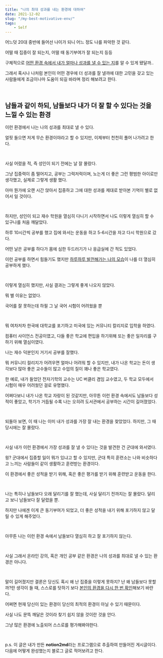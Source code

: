 ```yaml
---
title: "나의 최대 성과를 내는 환경에 대하여"
date: 2021-12-02
slug: "/my-best-motivative-env/"
tags:
    - Self
---
```


어느덧 20대 중반에 들어선 나이가 되니 어느 정도 나를 파악한 것 같다. 

어떨 때 집중이 잘 되는지, 어떨 때 동기부여가 잘 되는지 등등

구체적으로 <u>어떤 환경 속에서 내가 얼마나 성과를 낼 수 있는 지</u>를 알 수 있게 됐달까..

그래서 혹시나 나처럼 본인이 어떤 경우에 더 성과를 잘 낼까에 대한 고민을 갖고 있는 사람들에게 조금이나마 도움이 되길 바라며 정리 해보려고 한다.

<br/>

## 남들과 같이 하되, 남들보다 내가 더 잘 할 수 있다는 것을 느낄 수 있는 환경

이런 환경에서 나는 나의 성과를 최대로 낼 수 있다.

얼핏 들으면 저게 무슨 환경이야라고 할 수 있지만, 이제부터 천천히 풀어 나가려고 한다.

<br/>

사실 어렸을 적, 즉 성인이 되기 전에는 날 잘 몰랐다.

그냥 집중력이 좀 떨어지고, 공부는 그럭저럭이며, 노는게 더 좋은 그런 평범한 아이로만 생각했고, 실제로 그렇게 생활 했다.

아마 뭔가에 오랜 시간 앉아서 집중하고 그에 대한 성과를 제대로 받아본 기억이 별로 없어서 일 것이다.

<br/>

하지만, 성인이 되고 재수 학원을 열심히 다니기 시작하면서 나도 이렇게 열심히 할 수 있구나를 처음 깨달았다.

하루 10시간씩 공부를 했고 집에 와서는 운동을 하고 5-6시간을 자고 다시 학원으로 갔다.

어떤 날은 공부를 하다가 몸에 심한 두드러기가 나 응급실에 간 적도 있었다.

이런 공부를 하면서 힘들기도 했지만 <u>하루하루 발전해가는 나의 모습</u>이 나를 더 열심히 공부하게 했다.

<br/>

이렇게 열심히 했지만, 사실 결과는 그렇게 좋게 나오지 않았다.

뭐 별 이유는 없었다.

국어를 잘 못하는데 하필 그 날 국어 시험이 어려웠을 뿐

<br/>

뭐 여차저차 한국에 대학교를 포기하고 미국에 있는 커뮤니티 칼리지로 입학을 하였다.

컴퓨터 사이언스 전공이였고, 다들 좋은 학교에 편입을 하기위해 또는 좋은 일자리를 구하기 위해 열심이였다.

나는 재수 덕분인지 거기서 공부를 잘했다.

뭐 커뮤니티 컬리지가 어려우면 얼마나 어려워 할 수 있지만, 내가 나온 학교는 돈이 생각보다 많아 좋은 교수들이 많고 수업의 질이 꽤나 좋은 학교였다.

한 예로, 내가 들었던 전자기학의 교수는 UC 버클리 겸임 교수였고, 두 학교 모두에서 시험이 매우 어려웠던 걸로 유명했다.

어쩌다보니 내가 나온 학교 자랑이 된 것같지만, 아무튼 이런 환경 속에서도 남들보다 성적이 좋았고, 학기가 거듭될 수록 나는 오히려 도서관에서 공부하는 시간이 길어졌었다.

<br/>

되돌아 보면, 이 때 나는 이미 내가 성과를 가장 잘 내는 환경을 찾았었다. 하지만, 그 때 당시에는 잘 몰랐다.

<br/>

사실 내가 이런 환경에서 가장 성과를 잘 낼 수 있다는 것을 발견한 건 군대에 와서였다.

읭? 군대에서 집중할 일이 뭐가 있냐고 할 수 있지만, 군대 특히 훈련소는 나와 비슷하다고 느끼는 사람들이 같이 생활하고 훈련받는 환경이다.

이 환경에서 좋은 성적을 받기 위해, 혹은 좋은 평가를 받기 위해 훈련받고 운동을 한다.

<br/>

나는 특히나 남들보다 오래 달리기를 잘 했는데, 사실 달리기 전까지는 잘 몰랐다. 달리고 보니 남들보다 잘 달렸을 뿐.

하지만 나에겐 이게 큰 동기부여가 되었고, 더 좋은 성적을 내기 위해 포기하지 않고 달릴 수 있게 해주었다.

<br/>

아무튼 나는 이런 환경 속에서 남들보다 열심히 하고 잘 포기하지 않는다.

<br/>

사실 그래서 온라인 강의, 혹은 개인 공부 같은 환경은 나의 성과를 최대로 낼 수 있는 환경은 아니다.

<br/>

말이 길어졌지만 결론은 당신도 혹시 왜 난 집중을 이렇게 못하지? 난 왜 남들보다 못할까?란 생각이 들 때, 스스로를 탓하기 보다 <u>본인의 환경을 다시 한 번 확인</u>해보기 바란다.

어쩌면 현재 당신이 있는 환경이 당신의 최적의 환경이 아닐 수 있기 때문이다.

사실 나도 문뜩 깨달은 것이라 찾기 쉽지 않을 것이란 것을 안다.

그냥 많은 환경에 노출되어 스스로를 평가해봐야한다.

<br/>

p.s. 이 글은 내가 만든 **notion2md**라는 프로그램으로 추출하여 만들어진 게시글이다. 다음에 어떻게 완성했는지 블로그 글로 적어보려고 한다.

<br/>

